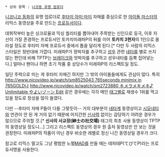 * 상위 항목 : [[니코동 유명 업로더]]

[[니코니코 동화]]의 유명 업로더로 [[후타미 아미·마미]] 자매를 중심으로 한 [[아이돌 마스터]]의 리믹스 동영상을 주로 만드는 [[프로듀서]]이다.

데뷔작부터 높은 싱크로율과 믹싱 퀄리티를 뽑아내어 주목받는 신인으로 등극, 이후 자신이 가장 존경하는 프로듀서인 토카치미래파P의 뒤를 이어 '''토카치 3현자'''의 1인으로 올라설 정도로 후타미 자매 프로듀서 중에서 톱을 달리게 된다.[* 다만 두 사람의 리믹스 스타일은 정반대에 가깝다. 미래파P가 정박자를 추구하고 [[성우]] 관련 [[네타]]를 별로 쓰지 않는 편인데 비해 TPTP는 [[브레이크]]와 엇박자를 추구하고 성우네타를 듬뿍 집어넣는다.] 얼마나 팬이냐 하면 초기 작품 중 상당수가 미래파P의 리스펙트일 정도.

일단 주력으로 미는 게 후타미 자매긴 하지만 그 밖의 아이돌들에게도 관심이 많다. 특히 [[http://www.nicovideo.jp/watch/sm8525043 765seconds minimix in 765GOLD]]나 [[http://www.nicovideo.jp/watch/sm2723880 キメラメキメキ♪　Unlimitable やよいゾーン Edit]] 같은 경우에는 각각 메인 [[태그]]별로 재생수 1위를 먹고 있을 정도로 정성을 많이 들였다.

다만 --후타미 자매 P들이 다들 그렇듯이-- 거의 대부분이 [[네타]]계 동영상이고 [[시모네타]]와 연관이 안 된 게 거의 없기 때문에 어지간한 [[신사]]력 없이는 감당하기 어려운 경우가 많으므로 주의할 것.[* '''신사의 사교장(紳士の社交場)''' 태그의 최초 사용 동영상이 TPTP의 동영상일 정도니...] 그리고 리스펙트 동영상의 경우 원 출처 동영상은 안 보는 것을 권장한다. 미래파P의 작품이 아닌 경우 비슷한 레벨로 정신 나간 동영상일 경우가 크다.

참고로 리믹스 말고도 그냥 평범한 노멀[[MAD]]를 만들 때는 테피테P(てぴてP)라는 프로듀서명을 사용한다.
